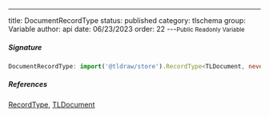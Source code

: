 ---
title: DocumentRecordType
status: published
category: tlschema
group: Variable
author: api
date: 06/23/2023
order: 22
---<Small>Public Readonly Variable</Small>




##### Signature


```ts
DocumentRecordType: import('@tldraw/store').RecordType<TLDocument, never>
```

##### References

[RecordType](/gen/store/RecordType-class), [TLDocument](/gen/tlschema/TLDocument-interface)

